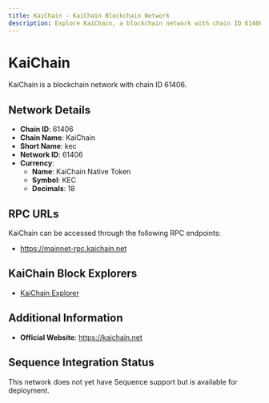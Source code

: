 ```yaml
--- 
title: KaiChain - KaiChain Blockchain Network
description: Explore KaiChain, a blockchain network with chain ID 61406. Learn about its native currency, KaiChain Native Token, and how to interact with the network.
---
```


# KaiChain

KaiChain is a blockchain network with chain ID 61406.

## Network Details

- **Chain ID**: 61406
- **Chain Name**: KaiChain
- **Short Name**: kec
- **Network ID**: 61406
- **Currency**: 
  - **Name**: KaiChain Native Token
  - **Symbol**: KEC
  - **Decimals**: 18

## RPC URLs

KaiChain can be accessed through the following RPC endpoints:

- https://mainnet-rpc.kaichain.net

## KaiChain Block Explorers

- [KaiChain Explorer](https://explorer.kaichain.net)

## Additional Information

- **Official Website**: https://kaichain.net

## Sequence Integration Status

This network does not yet have Sequence support but is available for deployment.
